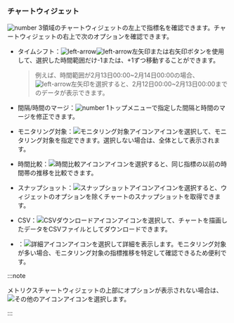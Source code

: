 ### チャートウィジェット

![number 3](/img/number-03.png)領域のチャートウィジェットの左上で指標名を確認できます。チャートウィジェットの右上で次のオプションを確認できます。

<Xclude product='cubrid,mysql,oracle,postgresql,redis,tibero,altibase,mongodb,mssql,mssql-v1,oracle-pro,oracle-v1,db2'><ImgLang img='metrics-chart-widget-upper.png' desc=''/></Xclude>

<InDoc product='cubrid,mysql,oracle,postgresql,redis,tibero,altibase,mongodb,mssql,mssql-v1,oracle-pro,oracle-v1,db2'><ProdImg img='metrics-chart-widget-upper.png' desc=''/></InDoc>

- タイムシフト：![left-arrow](/img/ic-caret-left.svg)![left-arrow](/img/ic-caret-right.svg)左矢印または右矢印ボタンを使用して、選択した時間範囲だけ-1または、+1ずつ移動することができます。 

  > 例えば、時間範囲が2月13日00:00\~2月14日00:00の場合、![left-arrow](/img/ic-caret-left.svg)左矢印を選択すると、2月12日00:00\~2月13日00:00までのデータが表示できます。

- 間隔/時間のマージ：![number 1](/img/number-01.png)トップメニューで指定した間隔と時間のマージを修正できます。

- モニタリング対象：![モニタリング対象アイコン](/img/ic-filter-bl.svg)アイコンを選択して、モニタリング対象を指定できます。選択しない場合は、全体として表示されます。

- 時間比較：![時間比較アイコン](/img/ic-hourgalss.svg)アイコンを選択すると、同じ指標の以前の時間帯の推移を比較できます。

- スナップショット：![スナップショットアイコン](/img/ic-camera.svg)アイコンを選択すると、ウィジェットのオプションを除くチャートのスナップショットを取得できます。

- CSV：![CSVダウンロードアイコン](/img/ico-csv.svg)アイコンを選択して、チャートを描画したデータをCSVファイルとしてダウンロードできます。

- <Cmdname sid="detail" className="uitext" />：![詳細アイコン](/img/ico-detail.svg)アイコンを選択して詳細を表示します。モニタリング対象が多い場合、モニタリング対象の指標推移を特定して確認できるため便利です。

:::note

メトリクスチャートウィジェットの上部にオプションが表示されない場合は、![その他のアイコン](/img/ico-more.svg)アイコンを選択します。

:::
